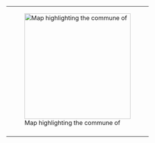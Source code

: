 {| cellspacing="0" style="background-color:#ffffff; padding:0.4em; vertical-align:top; text-align:center; font-size:90%;"
|-
|<div style="position:relative;width:13px;height:13px;margin:-0px -0px -13px 0px;z-index:50;float:left;left:{{{x|}}}px;top:{{{y|}}}px;">[[Image:Paris_plan_pointer_b_jms.svg]]</div>[[Image:{{{image_map}}}|280px|Map highlighting the commune of {{{common_name|}}}]]
|-
|}<noinclude>
[[Category:France subdivision templates| {{PAGENAME}}]]
</noinclude>